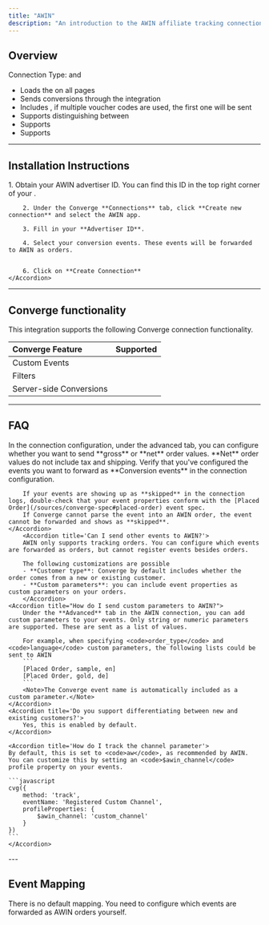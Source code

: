 ```yaml
---
title: "AWIN"
description: "An introduction to the AWIN affiliate tracking connection"
---
```



## Overview
Connection Type: <IconText text="Client-side" name="browser" iconType="duotone" iconLocation="after"/>  and <IconText text="Server-side" name="server" iconType="duotone" iconLocation="after"/>
- Loads the <OutboundLink linkText="AWIN MasterTag" linkTarget="https://wiki.awin.com/index.php/Advertiser_Tracking_Guide#Journey_Tag_.2F_Mastertag"/> on all pages
- Sends conversions through the <OutboundLink linkText="S2S" linkTarget="https://wiki.awin.com/index.php/Advertiser_Tracking_Guide/Conversion_Pixel_Only_Tracking#Server_To_Server_.28S2S.29"/> integration
- Includes <OutboundLink linkText="voucher codes" linkTarget="https://wiki.awin.com/index.php/Advertiser_Tracking_Guide/Discount_.2F_Voucher_Code_Tracking"/>, if multiple voucher codes are used, the first one will be sent
- Supports distinguishing between <OutboundLink linkText="new and existing customers" linkTarget="https://wiki.awin.com/index.php/Advertiser_Tracking_Guide/Commission_Groups#New_vs_Existing"/>
- Supports <OutboundLink linkText="custom tracking parameters" linkTarget="https://wiki.awin.com/index.php/Advertiser_Tracking_Guide/Custom_Tracking_Parameters"/>
- Supports <OutboundLink linkText="product-level tracking" linkTarget="https://wiki.awin.com/index.php/Advertiser_Tracking_Guide/Product_Level_Tracking"/>


--- 

## Installation Instructions

<AccordionGroup >
    <Accordion icon="list" title="Installation Instructions">
        1. Obtain your AWIN advertiser ID. You can find this ID in the top right corner of your <OutboundLink linkText="AWIN dashboard" linkTarget="https://ui.awin.com/idp/en/awin/login" />.

        2. Under the Converge **Connections** tab, click **Create new connection** and select the AWIN app.

        3. Fill in your **Advertiser ID**.

        4. Select your conversion events. These events will be forwarded to AWIN as orders.


        6. Click on **Create Connection**
    </Accordion>
</AccordionGroup> 

---

## Converge functionality

This integration supports the following Converge connection functionality.

| Converge Feature        |       Supported       |
| :---------------------- | :-------------------: |
| Custom Events           | <Icon name="xmark" /> |
| Filters                 | <Icon name="xmark" /> |
| Server-side Conversions | <Icon name="check" /> |

--- 

## FAQ

<AccordionGroup>
    <Accordion title='How do I exclude tax and shipping costs from the order values?'>
        In the connection configuration, under the advanced tab, you can configure whether you want to send **gross** or **net** order values. **Net** order values do not include tax and shipping.
    </Accordion>
    <Accordion title='Why are my events not being forwarded?'>
        Verify that you've configured the events you want to forward as **Conversion events** in the connection configuration.
        
        If your events are showing up as **skipped** in the connection logs, double-check that your event properties conform with the [Placed Order](/sources/converge-spec#placed-order) event spec.
        If Converge cannot parse the event into an AWIN order, the event cannot be forwarded and shows as **skipped**.
    </Accordion>
        <Accordion title='Can I send other events to AWIN?'>
        AWIN only supports tracking orders. You can configure which events are forwarded as orders, but cannot register events besides orders.

        The following customizations are possible
        - **Customer type**: Converge by default includes whether the order comes from a new or existing customer.
        - **Custom parameters**: you can include event properties as custom parameters on your orders.
        </Accordion>
    <Accordion title="How do I send custom parameters to AWIN?">
        Under the **Advanced** tab in the AWIN connection, you can add custom parameters to your events. Only string or numeric parameters are supported. These are sent as a list of values.
        
        For example, when specifying <code>order_type</code> and <code>language</code> custom parameters, the following lists could be sent to AWIN
        ```
        [Placed Order, sample, en]
        [Placed Order, gold, de]
        ```
        <Note>The Converge event name is automatically included as a custom parameter.</Note>
    </Accordion>
    <Accordion title='Do you support differentiating between new and existing customers?'>
        Yes, this is enabled by default.
    </Accordion>

    <Accordion title='How do I track the channel parameter'>
    By default, this is set to <code>aw</code>, as recommended by AWIN. You can customize this by setting an <code>$awin_channel</code> profile property on your events. 

    ```javascript
    cvg({
        method: 'track',
        eventName: 'Registered Custom Channel',
        profileProperties: {
            $awin_channel: 'custom_channel'
        }
    })
    ```
    </Accordion>
</AccordionGroup>
---

## Event Mapping

There is no default mapping. You need to configure which events are forwarded as AWIN orders yourself. 
